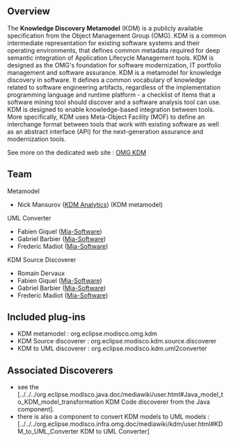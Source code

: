 == Overview ==
The '''Knowledge Discovery Metamodel''' (KDM) is a publicly available specification from
the Object Management Group (OMG). KDM is a common intermediate representation
for existing software systems and their operating environments, that defines
common metadata required for deep semantic integration of Application Lifecycle
Management tools. KDM is designed as the OMG's foundation for software
modernization, IT portfolio management and software assurance. KDM is a
metamodel for knowledge discovery in software. It defines a common vocabulary
of knowledge related to software engineering artifacts, regardless of the
implementation programming language and runtime platform - a checklist of items
that a software mining tool should discover and a software analysis tool can
use. KDM is designed to enable knowledge-based integration between tools. More
specifically, KDM uses Meta-Object Facility (MOF) to define an interchange
format between tools that work with existing software as well as an abstract
interface (API) for the next-generation assurance and modernization tools.

See more on the dedicated web site : [http://www.omg.org/technology/kdm/index.htm OMG KDM]


== Team ==

;Metamodel
* Nick Mansurov ([http://kdmanalytics.com/ KDM Analytics]) (KDM metamodel)

;UML Converter
* Fabien Giquel ([http://www.mia-software.com Mia-Software])
* Gabriel Barbier ([http://www.mia-software.com Mia-Software])
* Frederic Madiot ([http://www.mia-software.com Mia-Software])

;KDM Source Discoverer
* Romain Dervaux
* Fabien Giquel ([http://www.mia-software.com Mia-Software])
* Gabriel Barbier ([http://www.mia-software.com Mia-Software])
* Frederic Madiot ([http://www.mia-software.com Mia-Software])

== Included plug-ins ==

* KDM metamodel : org.eclipse.modisco.omg.kdm
* KDM Source discoverer : org.eclipse.modisco.kdm.source.discoverer
* KDM to UML discoverer : org.eclipse.modisco.kdm.uml2converter

== Associated Discoverers ==

* see the [../../../org.eclipse.modisco.java.doc/mediawiki/user.html#Java_model_to_KDM_model_transformation KDM Code discoverer from the Java component].
* there is also a component to convert KDM models to UML models : [../../../org.eclipse.modisco.infra.omg.doc/mediawiki/kdm/user.html#KDM_to_UML_Converter KDM to UML Converter]
